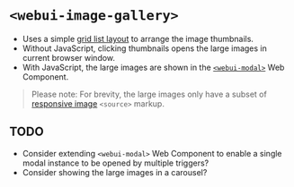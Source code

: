 
<Meta of={WebUIImageGallery} />

# `<webui-image-gallery>`
- Uses a simple [grid list layout](/story/layout-grid--grid-list) to arrange the image thumbnails.
- Without JavaScript, clicking thumbnails opens the large images in current browser window.
- With JavaScript, the large images are shown in the [`<webui-modal>`](/docs/web-components-or-custom-elements-webui-modal--docs) Web Component.

> Please note: For brevity, the large images only have a subset of [responsive image](/story/components-images--responsive-image) `<source>` markup.

## TODO
- Consider extending `<webui-modal>` Web Component to enable a single modal instance to be opened by multiple triggers?
- Consider showing the large images in a carousel?

<Canvas of={WebUIImageGallery.WebUIImageGallery} />
